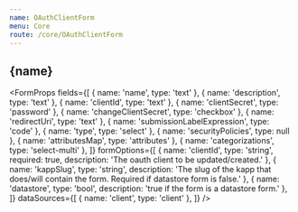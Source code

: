 ```yaml
---
name: OAuthClientForm
menu: Core
route: /core/OAuthClientForm
---
```




<h2>{name}</h2>

<FormProps
  fields={[
    { name: 'name', type: 'text' },
    { name: 'description', type: 'text' },
    { name: 'clientId', type: 'text' },
    { name: 'clientSecret', type: 'password' },
    { name: 'changeClientSecret', type: 'checkbox' },
    { name: 'redirectUri', type: 'text' },
    { name: 'submissionLabelExpression', type: 'code' },
    { name: 'type', type: 'select' },
    { name: 'securityPolicies', type: null },
    { name: 'attributesMap', type: 'attributes' },
    { name: 'categorizations', type: 'select-multi' },
  ]}
  formOptions={[
    {
      name: 'clientId',
      type: 'string',
      required: true,
      description:
        'The oauth client to be updated/created.'
    },
    {
      name: 'kappSlug',
      type: 'string',
      description:
        'The slug of the kapp that does/will contain the form. Required if datastore form is false.'
    },
    {
      name: 'datastore',
      type: 'bool',
      description:
        'true if the form is a datastore form.'
    },
  ]}
  dataSources={[
    { name: 'client', type: 'client' },
  ]}
/>
